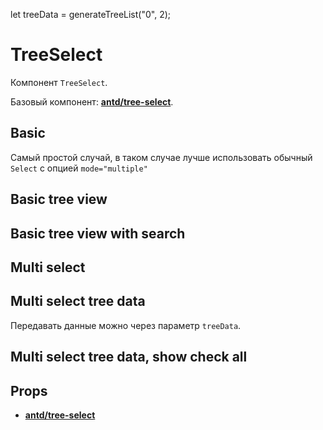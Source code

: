 let treeData = generateTreeList("0", 2);

<Meta title="Components/Select/TreeSelect" component={TreeSelect} />

# TreeSelect

Компонент `TreeSelect`.

Базовый компонент:
[**antd/tree-select**](https://ant.design/components/tree-select/).

## Basic

Самый простой случай, в таком случае лучше использовать обычный `Select` с
опцией `mode="multiple"`

<Preview>
  <Story name="Basic">
    <TreeSelect placeholder="Basic tree select">
      <TreeOption value="option 1" title="option 1" />
      <TreeOption value="option 2" title="option 2" />
      <TreeOption value="option 3" title="option 3" />
      <TreeOption value="option 4" title="option 4" />
      <TreeOption value="option 5" title="option 5" />
      <TreeOption value="option 6" title="option 6" />
      <TreeOption value="option 7" title="option 7" />
    </TreeSelect>
  </Story>
</Preview>

## Basic tree view

<Preview>
  <Story name="Basic tree view">
    <TreeSelect placeholder="Basic tree view">
      <TreeOption value="option 1" title="option 1">
        <TreeOption value="option 2" title="option 2" />
        <TreeOption value="option 3" title="option 3" />
      </TreeOption>
      <TreeOption value="option 4" title="option 4">
        <TreeOption value="option 5" title="option 5" />
        <TreeOption value="option 6" title="option 6" />
        <TreeOption value="option 7" title="option 7" />
      </TreeOption>
    </TreeSelect>
  </Story>
</Preview>

## Basic tree view with search

<Preview>
  <Story name="Basic tree view with search">
    <TreeSelect placeholder="Basic tree view" showSearch>
      <TreeOption value="option 1" title="option 1">
        <TreeOption value="option 2" title="option 2" />
        <TreeOption value="option 3" title="option 3" />
      </TreeOption>
      <TreeOption value="option 4" title="option 4">
        <TreeOption value="option 5" title="option 5" />
        <TreeOption value="option 6" title="option 6" />
        <TreeOption value="option 7" title="option 7" />
      </TreeOption>
    </TreeSelect>
  </Story>
</Preview>

## Multi select

<Preview>
  <Story name="Multi select">
    <TreeSelect
      placeholder="Basic tree view"
      showSearch
      multiple
      allowClear
      treeCheckable={true}
    >
      <TreeOption value="option 1" title="option 1">
        <TreeOption value="option 2" title="option 2" />
        <TreeOption value="option 3" title="option 3" />
      </TreeOption>
      <TreeOption value="option 4" title="option 4">
        <TreeOption value="option 5" title="option 5" />
        <TreeOption value="option 6" title="option 6" />
        <TreeOption value="option 7" title="option 7" />
      </TreeOption>
    </TreeSelect>
  </Story>
</Preview>

## Multi select tree data

Передавать данные можно через параметр `treeData`.

<Preview>
  <Story name="Multi select tree data">
    <TreeSelect
      placeholder="Basic tree view"
      showSearch
      multiple
      allowClear
      treeCheckable={true}
      treeData={treeData}
    />
  </Story>
</Preview>

## Multi select tree data, show check all

<Preview>
  <Story name="Multi select tree data, show check all">
    <TreeSelect
      placeholder="Select"
      showSearch
      multiple
      allowClear
      treeCheckable={true}
      showCheckAll={true}
      treeData={treeData}
    />
  </Story>
</Preview>

## Props

- [**antd/tree-select**](https://ant.design/components/tree-select/#API)

<Props of={TreeSelect} />

